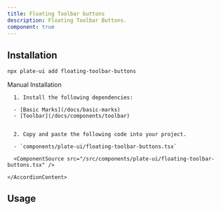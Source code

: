 ```yaml
---
title: Floating Toolbar buttons
description: Floating Toolbar Buttons.
component: true
---
```


[//]: # '<ComponentExample src="/src/components/examples/PlaygroundDemo.tsx">'
[//]: # '  <PlaygroundDemo />'
[//]: # '</ComponentExample>'

## Installation

```bash
npx plate-ui add floating-toolbar-buttons
```

<Accordion type="single" collapsible>
  <AccordionItem value="manual-installation">
    <AccordionTrigger>Manual Installation</AccordionTrigger>
    <AccordionContent>

      1. Install the following dependencies:

      - [Basic Marks](/docs/basic-marks)
      - [Toolbar](/docs/components/toolbar)


      2. Copy and paste the following code into your project.

      - `components/plate-ui/floating-toolbar-buttons.tsx`

      <ComponentSource src="/src/components/plate-ui/floating-toolbar-buttons.tsx" />

    </AccordionContent>

  </AccordionItem>
</Accordion>

## Usage

<ComponentSource src="/src/components/examples/PlaygroundDemo.tsx" />
